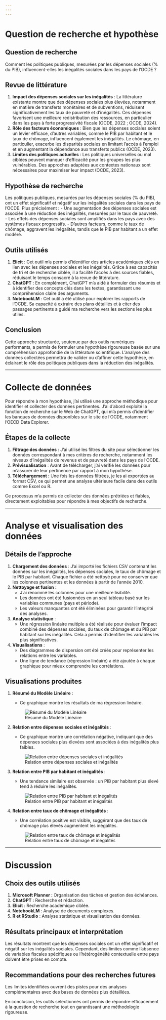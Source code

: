 ```yaml
---
---
---
```


# Question de recherche et hypothèse

## Question de recherche

Comment les politiques publiques, mesurées par les dépenses sociales (% du PIB), influencent-elles les inégalités sociales dans les pays de l’OCDE ?

## Revue de littérature

1.  **Impact des dépenses sociales sur les inégalités** : La littérature existante montre que des dépenses sociales plus élevées, notamment en matière de transferts monétaires et de subventions, réduisent significativement les taux de pauvreté et d’inégalités. Ces dépenses favorisent une meilleure redistribution des ressources, en particulier dans les pays à forte progressivité fiscale (OCDE, 2022 ; OCDE, 2024).
2.  **Rôle des facteurs économiques** : Bien que les dépenses sociales soient un levier efficace, d’autres variables, comme le PIB par habitant et le taux de chômage, influencent également les inégalités. Le chômage, en particulier, exacerbe les disparités sociales en limitant l’accès à l’emploi et en augmentant la dépendance aux transferts publics (OCDE, 2023).
3.  **Limites des politiques actuelles** : Les politiques universelles ou mal ciblées peuvent manquer d’efficacité pour les groupes les plus vulnérables. Des approches adaptées aux contextes nationaux sont nécessaires pour maximiser leur impact (OCDE, 2023).

## Hypothèse de recherche

Les politiques publiques, mesurées par les dépenses sociales (% du PIB), ont un effet significatif et négatif sur les inégalités sociales dans les pays de l’OCDE. Plus précisément : - Une augmentation des dépenses sociales est associée à une réduction des inégalités, mesurées par le taux de pauvreté. - Les effets des dépenses sociales sont amplifiés dans les pays avec des systèmes fiscaux progressifs. - D'autres facteurs, comme le taux de chômage, aggravent les inégalités, tandis que le PIB par habitant a un effet modéré.

## Outils utilisés

1.  **Elicit** : Cet outil m’a permis d’identifier des articles académiques clés en lien avec les dépenses sociales et les inégalités. Grâce à ses capacités de tri et de recherche ciblée, il a facilité l’accès à des sources fiables, réduisant le temps consacré à la revue de littérature.
2.  **ChatGPT** : En complément, ChatGPT m’a aidé à formuler des résumés et à identifier des concepts clés dans les textes, garantissant une compréhension claire des arguments.
3.  **NotebookLM** : Cet outil a été utilisé pour explorer les rapports de l’OCDE. Sa capacité à extraire des plans détaillés et à citer des passages pertinents a guidé ma recherche vers les sections les plus utiles.

## Conclusion

Cette approche structurée, soutenue par des outils numériques performants, a permis de formuler une hypothèse rigoureuse basée sur une compréhension approfondie de la littérature scientifique. L’analyse des données collectées permettra de valider ou d’affiner cette hypothèse, en éclairant le rôle des politiques publiques dans la réduction des inégalités.

------------------------------------------------------------------------

# Collecte de données

Pour répondre à mon hypothèse, j'ai utilisé une approche méthodique pour identifier et collecter des données pertinentes. J'ai d'abord exploité la fonction de recherche sur le Web de ChatGPT, qui m'a permis d'identifier les banques de données disponibles sur le site de l'OCDE, notamment l'OECD Data Explorer.

## Étapes de la collecte

1.  **Filtrage des données** : J'ai utilisé les filtres du site pour sélectionner les données correspondant à mes critères de recherche, notamment les niveaux d'inégalités de revenus et de pauvreté dans les pays de l'OCDE.
2.  **Prévisualisation** : Avant de télécharger, j'ai vérifié les données pour m'assurer de leur pertinence par rapport à mon hypothèse.
3.  **Téléchargement** : Une fois les données filtrées, je les ai exportées au format CSV, ce qui permet une analyse ultérieure facile dans des outils comme Excel ou R.

Ce processus m'a permis de collecter des données prétriées et fiables, directement exploitables pour répondre à mes objectifs de recherche.

------------------------------------------------------------------------

# Analyse et visualisation des données

## Détails de l'approche

1.  **Chargement des données** : J'ai importé les fichiers CSV contenant les données sur les inégalités, les dépenses sociales, le taux de chômage et le PIB par habitant. Chaque fichier a été nettoyé pour ne conserver que les colonnes pertinentes et les données à partir de l'année 2010.
2.  **Nettoyage et fusion** :
    -   J'ai renommé les colonnes pour une meilleure lisibilité.
    -   Les données ont été fusionnées en un seul tableau basé sur les variables communes (pays et période).
    -   Les valeurs manquantes ont été éliminées pour garantir l'intégrité des analyses.
3.  **Analyse statistique** :
    -   Une régression linéaire multiple a été réalisée pour évaluer l'impact combiné des dépenses sociales, du taux de chômage et du PIB par habitant sur les inégalités. Cela a permis d'identifier les variables les plus significatives.
4.  **Visualisations** :
    -   Des diagrammes de dispersion ont été créés pour représenter les relations entre les variables.
    -   Une ligne de tendance (régression linéaire) a été ajoutée à chaque graphique pour mieux comprendre les corrélations.

## Visualisations produites

1.  **Résumé du Modèle Linéaire** :

    -   Ce graphique montre les résultats de ma régression linéaire.

    ![Résumé du Modèle Linéaire](images/Model.png)

2.  **Relation entre dépenses sociales et inégalités** :

    -   Ce graphique montre une corrélation négative, indiquant que des dépenses sociales plus élevées sont associées à des inégalités plus faibles.

    ![Relation entre dépenses sociales et inégalités](images/Relation1.png)

3.  **Relation entre PIB par habitant et inégalités** :

    -   Une tendance similaire est observée : un PIB par habitant plus élevé tend à réduire les inégalités.

    ![Relation entre PIB par habitant et inégalités](images/Relation2.png)

4.  **Relation entre taux de chômage et inégalités** :

    -   Une corrélation positive est visible, suggérant que des taux de chômage plus élevés augmentent les inégalités.

    ![Relation entre taux de chômage et inégalités](images/Relation3.png)

------------------------------------------------------------------------

# Discussion

## Choix des outils utilisés

1.  **Microsoft Planner** : Organisation des tâches et gestion des échéances.
2.  **ChatGPT** : Recherche et rédaction.
3.  **Elicit** : Recherche académique ciblée.
4.  **NotebookLM** : Analyse de documents complexes.
5.  **R et RStudio** : Analyse statistique et visualisation des données.

## Résultats principaux et interprétation

Les résultats montrent que les dépenses sociales ont un effet significatif et négatif sur les inégalités sociales. Cependant, des limites comme l’absence de variables fiscales spécifiques ou l’hétérogénéité contextuelle entre pays doivent être prises en compte.

## Recommandations pour des recherches futures

Les limites identifiées ouvrent des pistes pour des analyses complémentaires avec des bases de données plus détaillées.

En conclusion, les outils sélectionnés ont permis de répondre efficacement à la question de recherche tout en garantissant une méthodologie rigoureuse.
